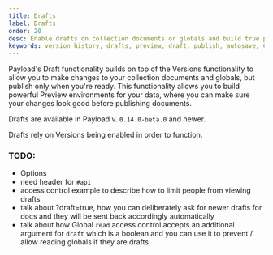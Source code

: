 ```yaml
---
title: Drafts
label: Drafts
order: 20
desc: Enable drafts on collection documents or globals and build true preview environments for your data.
keywords: version history, drafts, preview, draft, publish, autosave, Content Management System, cms, headless, javascript, node, react, express
---
```


Payload's Draft functionality builds on top of the Versions functionality to allow you to make changes to your collection documents and globals, but publish only when you're ready. This functionality allows you to build powerful Preview environments for your data, where you can make sure your changes look good before publishing documents.

Drafts are available in Payload v. `0.14.0-beta.0` and newer.

<Banner type="warning">
	Drafts rely on Versions being enabled in order to function.
</Banner>

### TODO:

- Options
- need header for `#api`
- access control example to describe how to limit people from viewing drafts
- talk about ?draft=true, how you can deliberately ask for newer drafts for docs and they will be sent back accordingly automatically
- talk about how Global `read` access control accepts an additional argument for `draft` which is a boolean and you can use it to prevent / allow reading globals if they are drafts
